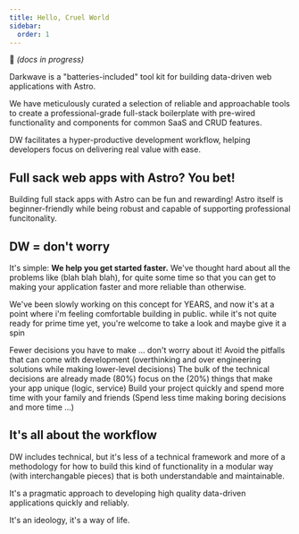```yaml
---
title: Hello, Cruel World
sidebar:
  order: 1
---
```


🚜 *(docs in progress)*


Darkwave is a "batteries-included" tool kit for building data-driven web
applications with Astro.

We have meticulously curated a selection of reliable and approachable tools to create
a professional-grade full-stack boilerplate with pre-wired functionality
and components for common SaaS and CRUD features.

DW facilitates a hyper-productive development workflow, helping
developers focus on delivering real value with ease.









## Full sack web apps with Astro? You bet!

Building full stack apps with Astro can be fun and rewarding! Astro itself is beginner-friendly while being robust and capable of supporting professional funcitonality.











## DW = don't worry

It's simple: **We help you get started faster.** We've thought hard about all the problems like (blah blah blah), for quite some time so that you can get to making your application faster and more reliable than otherwise.

We've been slowly working on this concept for YEARS, and now it's at a point where i'm feeling comfortable building in public. while it's not quite ready for prime time yet, you're welcome to take a look and maybe give it a spin

Fewer decisions you have to make ... don't worry about it! Avoid the pitfalls that can come with development (overthinking and over engineering solutions while making lower-level decisions) The bulk of the technical decisions are already made (80%) focus on the (20%) things that make your app unique (logic, service) Build your project quickly and spend more time with your family and friends (Spend less time making boring decisions and more time ...)









## It's all about the workflow

DW includes technical, but it's less of a technical framework and more of a methodology for how to build this kind of functionality in a modular way (with interchangable pieces) that is both understandable and maintainable.

It's a pragmatic approach to developing high quality data-driven applications quickly and reliably.

It's an ideology, it's a way of life.


